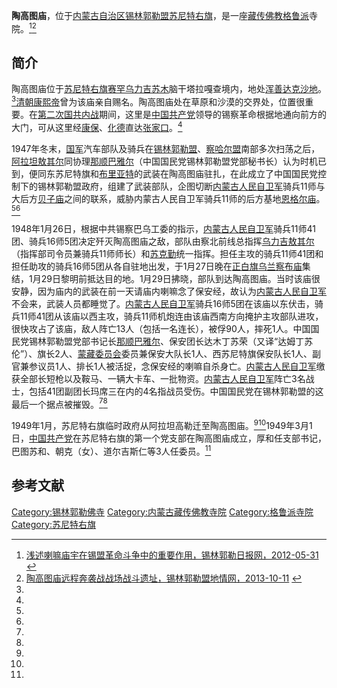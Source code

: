 {{Infobox Tibetan Buddhist monastery
|name =陶高图庙
|image = 
|image size = 250px
|alt = 
|caption = 
|t=
|w=
|to = 
|ipa={{IPA|}}
|z=
|thdl=
|e=
|tc=陶高圖廟
|s=陶高图庙
|p=
|m=
|k=
|pushpin_map = 
|latd =  | latm =  | lats =  | latNS = 
|longd=  | longm= | longs =| longEW = 
|iso_region = 
|map_caption = 
|mapsize = 
|location_country = 中国
|location = {{CHN}}[[内蒙古自治区|内蒙古自治区]][[锡林郭勒盟|锡林郭勒盟]][[苏尼特右旗|苏尼特右旗]]
|coordinates_display =
|founded_by = 
|date_founded =
|date_renovated =
|sect = [[格鲁派|格鲁派]]
|mather =
|children =
|dedicated_to = 
|tulku =
|head_lama = 
|head_mgh =
|no._of_monks = 
|architecture = 
|festivals =
|footnotes = 
}}

'''陶高图庙'''，位于[[内蒙古自治区|内蒙古自治区]][[锡林郭勒盟|锡林郭勒盟]][[苏尼特右旗|苏尼特右旗]]，是一座[[藏传佛教|藏传佛教]][[格鲁派|格鲁派]]寺院。<ref name=xilinribao>[http://www.xlglrbw.com/wenshi/2012-05/31/content_3540.htm 浅述喇嘛庙宇在锡盟革命斗争中的重要作用，锡林郭勒日报网，2012-05-31] {{webarchive|url=https://web.archive.org/web/20140503183503/http://www.xlglrbw.com/wenshi/2012-05/31/content_3540.htm |date=2014-05-03 }}</ref><ref name=xmdq>[http://xmdq.nmqq.gov.cn/tuxiang/ShowPhoto.asp?PhotoID=140 陶高图庙远程奔袭战战场战斗遗址，锡林郭勒盟地情网，2013-10-11] {{webarchive|url=https://web.archive.org/web/20140503165944/http://xmdq.nmqq.gov.cn/tuxiang/ShowPhoto.asp?PhotoID=140 |date=2014-05-03 }}</ref>

==简介==
陶高图庙位于[[苏尼特右旗|苏尼特右旗]][[赛罕乌力吉苏木|赛罕乌力吉苏木]]脑干塔拉嘎查境内，地处[[浑善达克沙地|浑善达克沙地]]。<ref name=xilinribao/>[[清朝|清朝]][[康熙帝|康熙帝]]曾为该庙亲自赐名。陶高图庙处在草原和沙漠的交界处，位置很重要。在[[第二次国共内战|第二次国共内战]]期间，这里是[[中国共产党|中国共产党]]领导的锡察革命根据地通向前方的大门，可从这里经[[康保|康保]]、[[化德|化德]]直达[[张家口|张家口]]。<ref name=xmdq/>

1947年冬末，[[国军|国军]]汽车部队及骑兵在[[锡林郭勒盟|锡林郭勒盟]]、[[察哈尔盟|察哈尔盟]]南部多次扫荡之后，[[阿拉坦敖其尔|阿拉坦敖其尔]]同协理[[那顺巴雅尔|那顺巴雅尔]]（中国国民党锡林郭勒盟党部秘书长）认为时机已到，便同东苏尼特旗和[[布里亚特|布里亚特]]的武装在陶高图庙驻扎，在此成立了中国国民党控制下的锡林郭勒盟政府，组建了武装部队，企图切断[[内蒙古人民自卫军|内蒙古人民自卫军]]骑兵11师与大后方[[贝子庙|贝子庙]]之间的联系，威胁内蒙古人民自卫军骑兵11师的后方基地[[恩格尔庙|恩格尔庙]]。<ref name=xilinribao/><ref name=xmdq/>

1948年1月26日，根据中共锡察巴乌工委的指示，[[内蒙古人民自卫军|内蒙古人民自卫军]]骑兵11师41团、骑兵16师5团决定歼灭陶高图庙之敌，部队由察北前线总指挥[[乌献文|乌力吉敖其尔]]（指挥部司令员兼骑兵11师师长）和[[苏克勤|苏克勤]]统一指挥。担任主攻的骑兵11师41团和担任助攻的骑兵16师5团从各自驻地出发，于1月27日晚在[[正镶白旗|正白旗]][[乌兰察布庙|乌兰察布庙]]集结，1月29日黎明前抵达目的地。1月29日拂晓，部队到达陶高图庙。当时该庙很安静，因为庙内的武装在前一天请庙内喇嘛念了保安经，故认为[[内蒙古人民自卫军|内蒙古人民自卫军]]不会来，武装人员都睡觉了。[[内蒙古人民自卫军|内蒙古人民自卫军]]骑兵16师5团在该庙以东伏击，骑兵11师41团从该庙以西主攻，骑兵11师机炮连由该庙西南方向掩护主攻部队进攻，很快攻占了该庙，敌人阵亡13人（包括一名连长），被俘90人，摔死1人。中国国民党锡林郭勒盟党部书记长[[那顺巴雅尔|那顺巴雅尔]]、保安团长达木丁苏荣（又译“达姆丁苏伦”）、旗长2人、[[蒙藏委员会|蒙藏委员会]]委员兼保安大队长1人、西苏尼特旗保安队长1人、副官兼参议员1人、排长1人被活捉，念保安经的喇嘛自杀身亡。[[内蒙古人民自卫军|内蒙古人民自卫军]]缴获全部长短枪以及鞍马、一辆大卡车、一批物资。[[内蒙古人民自卫军|内蒙古人民自卫军]]阵亡3名战士，包括41团副团长玛席三在内的4名指战员受伤。中国国民党在锡林郭勒盟的这最后一个据点被摧毁。<ref name=xilinribao/><ref name=xmdq/>

1949年1月，苏尼特右旗临时政府从阿拉坦高勒迁至陶高图庙。<ref name=xilinribao/><ref name=xmdq/>1949年3月1日，[[中国共产党|中国共产党]]在苏尼特右旗的第一个党支部在陶高图庙成立，厚和任支部书记，巴图苏和、朝克（女）、道尔吉斯仁等3人任委员。<ref name=xmdq/>

==参考文献==
{{reflist}}

[[Category:锡林郭勒佛寺|Category:锡林郭勒佛寺]] 
[[Category:内蒙古藏传佛教寺院|Category:内蒙古藏传佛教寺院]]
[[Category:格鲁派寺院|Category:格鲁派寺院]]
[[Category:苏尼特右旗|Category:苏尼特右旗]]